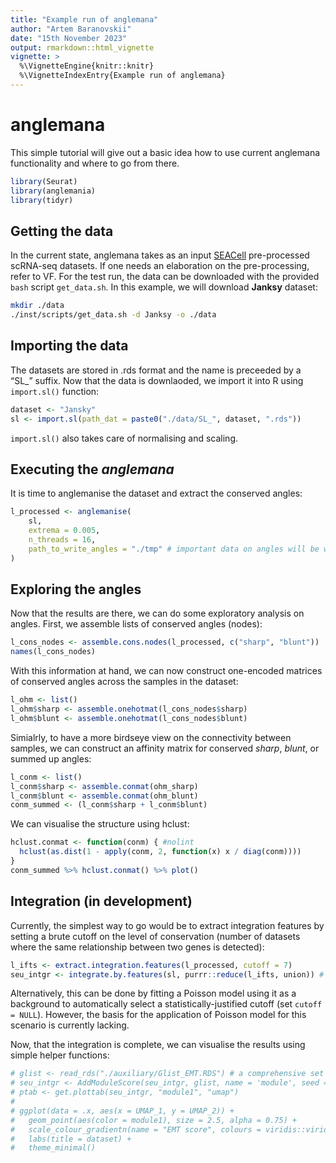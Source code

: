 ```yaml
---
title: "Example run of anglemana"
author: "Artem Baranovskii"
date: "15th November 2023"
output: rmarkdown::html_vignette
vignette: >
  %\VignetteEngine{knitr::knitr}
  %\VignetteIndexEntry{Example run of anglemana}
---
```


# anglemana

This simple tutorial will give out a basic idea how to use current anglemana functionality and where to go from there.
```r
library(Seurat)
library(anglemania)
library(tidyr)
```

## Getting the data

In the current state, anglemana takes as an input [SEACell](https://www.nature.com/articles/s41587-023-01716-9) pre-processed scRNA-seq datasets. If one needs an elaboration on the pre-processing, refer to VF.
For the test run, the data can be downloaded with the provided ``bash`` script ``get_data.sh``. In this example, we will download **Janksy** dataset:
```bash
mkdir ./data
./inst/scripts/get_data.sh -d Janksy -o ./data
```

## Importing the data

The datasets are stored in .rds format and the name is preceeded by a "SL_" suffix.
Now that the data is downlaoded, we import it into R using ``import.sl()`` function:
```R
dataset <- "Jansky"
sl <- import.sl(path_dat = paste0("./data/SL_", dataset, ".rds"))
```
``import.sl()`` also takes care of normalising and scaling.

## Executing the *anglemana*

It is time to anglemanise the dataset and extract the conserved angles:
```R
l_processed <- anglemanise(
    sl,
    extrema = 0.005,
    n_threads = 16,
    path_to_write_angles = "./tmp" # important data on angles will be written to this directory
)
```

## Exploring the angles

Now that the results are there, we can do some exploratory analysis on angles. First, we assemble lists of conserved angles (nodes):
```R
l_cons_nodes <- assemble.cons.nodes(l_processed, c("sharp", "blunt"))
names(l_cons_nodes)
```

With this information at hand, we can now construct one-encoded matrices of conserved angles across the samples in the dataset:
```R
l_ohm <- list()
l_ohm$sharp <- assemble.onehotmat(l_cons_nodes$sharp)
l_ohm$blunt <- assemble.onehotmat(l_cons_nodes$blunt)
```

Simialrly, to have a more birdseye view on the connectivity between samples, we can construct an affinity matrix for conserved *sharp*, *blunt*, or summed up angles:
```R
l_conm <- list()
l_conm$sharp <- assemble.conmat(ohm_sharp)
l_conm$blunt <- assemble.conmat(ohm_blunt)
conm_summed <- (l_conm$sharp + l_conm$blunt)
```

We can visualise the structure using hclust:
```R
hclust.conmat <- function(conm) { #nolint
  hclust(as.dist(1 - apply(conm, 2, function(x) x / diag(conm))))
}
conm_summed %>% hclust.conmat() %>% plot()
```

## Integration (in development)

Currently, the simplest way to go would be to extract integration features by setting a brute cutoff on the level of conservation (number of datasets where the same relationship between two genes is detected):
```R
l_ifts <- extract.integration.features(l_processed, cutoff = 7)
seu_intgr <- integrate.by.features(sl, purrr::reduce(l_ifts, union)) # possible to provide custom integration order
```
Alternatively, this can be done by fitting a Poisson model using it as a background to automatically select a statistically-justified cutoff (set ``cutoff = NULL``). However, the basis for the application of Poisson model for this scenario is currently lacking.

Now, that the integration is complete, we can visualise the results using simple helper functions:
```R
# glist <- read_rds("./auxiliary/Glist_EMT.RDS") # a comprehensive set of genes representative of EMT
# seu_intgr <- AddModuleScore(seu_intgr, glist, name = 'module', seed = 42)
# ptab <- get.plottab(seu_intgr, "module1", "umap")
# 
# ggplot(data = .x, aes(x = UMAP_1, y = UMAP_2)) + 
#   geom_point(aes(color = module1), size = 2.5, alpha = 0.75) + 
#   scale_colour_gradientn(name = "EMT score", colours = viridis::viridis(100)) + 
#   labs(title = dataset) +
#   theme_minimal()
```